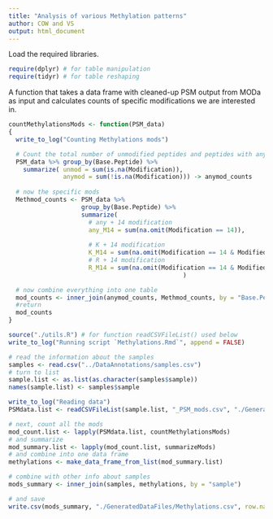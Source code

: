 ```yaml
---
title: "Analysis of various Methylation patterns"
author: COW and VS
output: html_document
---
```


Load the required libraries.
```r
require(dplyr) # for table manipulation
require(tidyr) # for table reshaping
```


A function that takes a data frame with cleaned-up PSM output from MODa as input and calculates counts of specific modifications we are interested in.
```r
countMethylationsMods <- function(PSM_data)
{
  write_to_log("Counting Methylations mods")

  # Count the total number of unmodified peptides and peptides with any sort of modification
  PSM_data %>% group_by(Base.Peptide) %>%
    summarize( unmod = sum(is.na(Modification)),
               anymod = sum(!is.na(Modification))) -> anymod_counts
 
  # now the specific mods
  Methmod_counts <- PSM_data %>%
                    group_by(Base.Peptide) %>%
                    summarize(
                      # any + 14 modification
                      any_M14 = sum(na.omit(Modification == 14)),
                      
                      # K + 14 modification
                      K_M14 = sum(na.omit(Modification == 14 & Modified.aa == "K")),
                      # R + 14 modification
                      R_M14 = sum(na.omit(Modification == 14 & Modified.aa == "R"))
                                                )

  # now combine everything into one table
  mod_counts <- inner_join(anymod_counts, Methmod_counts, by = "Base.Peptide")
  #return
  mod_counts
}
```


```r
source("./utils.R") # for function readCSVFileList() used below
write_to_log("Running script `Methylations.Rmd`", append = FALSE)

# read the information about the samples
samples <- read.csv("../DataAnnotations/samples.csv")
# turn to list
sample.list <- as.list(as.character(samples$sample))
names(sample.list) <- samples$sample

write_to_log("Reading data")
PSMdata.list <- readCSVFileList(sample.list, "_PSM_mods.csv", "./GeneratedDataFiles/PSMHits")

# next, count all the mods
mod_count.list <- lapply(PSMdata.list, countMethylationsMods)
# and summarize
mod_summary.list <- lapply(mod_count.list, summarizeMods)
# and combine into one data frame
methylations <- make_data_frame_from_list(mod_summary.list)

# combine with other info about samples
mods_summary <- inner_join(samples, methylations, by = "sample")

# and save
write.csv(mods_summary, "./GeneratedDataFiles/Methylations.csv", row.names = FALSE)
```


